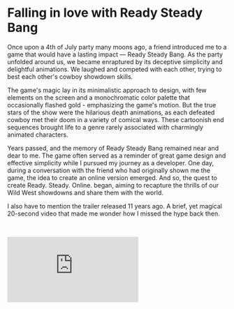 
# Falling in love with Ready Steady Bang

Once upon a 4th of July party many moons ago, a friend introduced me to a game that would have a lasting impact — Ready Steady Bang. As the party unfolded around us, we became enraptured by its deceptive simplicity and delightful animations. We laughed and competed with each other, trying to best each other's cowboy showdown skills.

The game's magic lay in its minimalistic approach to design, with few elements on the screen and a monochromatic color palette that occasionally flashed gold - emphasizing the game's motion. But the true stars of the show were the hilarious death animations, as each defeated cowboy met their doom in a variety of comical ways. These cartoonish end sequences brought life to a genre rarely associated with charmingly animated characters.

Years passed, and the memory of Ready Steady Bang remained near and dear to me. The game often served as a reminder of great game design and effective simplicity while I pursued my journey as a developer. One day, during a conversation with the friend who had originally shown me the game, the idea to create an online version emerged. And so, the quest to create Ready. Steady. Online. began, aiming to recapture the thrills of our Wild West showdowns and share them with the world.

I also have to mention the trailer released 11 years ago. A brief, yet magical 20-second video that made me wonder how I missed the hype back then.

&nbsp;

<iframe
	className="w-full h-[30rem] lg:px-24 px-0"
	src="https://www.youtube.com/embed/hSAc5-2YTDc"
	frameBorder="0"
	allow="accelerometer; autoplay; encrypted-media; gyroscope; picture-in-picture"
	allowfullscreen
/>

&nbsp;

&nbsp;

# Making the Showdown

The journey to create an online version of Ready Steady Bang was a thrilling one. The first challenge I faced was getting a base implementation where two people could duel, sending requests to a server and determining who "shot" faster. It also became clear that the game's groundwork, including lobbies and sharing mechanisms, was an essential part of the puzzle that couldn't be overlooked. While minimizing overhead, I wanted to leverage WebRTC to provide that authentic real-time experience. This led me to break down the essential components needed for the game to function.

![A flow through the clients syncing](https://ucarecdn.com/3063e1ac-398b-4a1c-a92d-bdb4d7b12d20/Screenshot20230603at34257AM.jpeg)

![More diagrams](https://ucarecdn.com/f6faea40-13b1-4b1a-9b77-9007bd931bbc/diagrams.png)

Generating random times for the "ready," "steady," and "bang" events was a central component required for the game's base implementation. Consistency across both clients was key, not only in the timing of these events, but also in synchronizing the start times for players.

Comparing the smallest timestamp difference from when the "bang" happened to when the player fired, I suspected this was how the original game determined the winner. While straightforward, this endeavor only scratched the surface of the challenges to come.

![The home page of RSO](https://ucarecdn.com/007569ea-50a8-4e5b-9561-1a6ff7349c24/Screenshot20230603at40333AM.png)

Adapting the design for web compatibility was relatively painless. I decided against including a scoreboard, as it was unnecessary for the minimum viable implementation. However, recreating the game's iconic animations and assets proved to be pretty difficult, especially since the original game used pre-rendered sprites and not easily reusable SVG animations.

What intrigued me most about this project was solving the infamous "network problem" - addressing response time delays in a real-time reaction game. My friend and I coined the term to represent this challenge, which forms the focus of our discussion in the next section.

&nbsp;

# A Faceoff for the Ages

The central challenge when adapting Ready Steady Bang for online play
was the "network problem," as my friend and I dubbed it. It revolved
around finding a way to send and receive requests to the server without
introducing awkward pauses or unfairly impacting a player's reaction
time due to connectivity issues. The solution lay in a secretly
implemented "loading screen" cleverly disguised as a cowboy animation.

When players receive their "ready," "steady," and "bang" cues, I set
up a web socket to listen for two events: "game over" and "fire." The
first subscription returns the game outcome, while the second listens
for a premature shot. To maintain the illusion of instantaneous firing, I
hid request loading times in an animation of the cowboy's arm moving
toward the gun. This subtle delay provided adequate time for a server
response without giving away the behind-the-scenes mechanics.

![Even more diagrams](https://ucarecdn.com/79c951df-58e0-4a73-94cd-386b17f1ba00/shootdiagrams.png)

Breaking down this solution in greater detail, here's a step-by-step rundown of a firing request's journey:

1. User presses the spacebar and the cowboys arm starts moving to his gun
2. The server receives the request and records the player's shot time
3. The server quickly accesses the current game state to check if someone shot before the player
4. Assuming this player shoots first, we know were going to end the game soon, either the other player will shoot soon, or they haven't shot at all and should die (in the game)
5. If the other player fires within the allotted time frame (usually pretty soon after), the server compares both shot times and sends the results to the users via the "game over" subscription

&nbsp;

An easy way to think of it is simply that after I get a “shoot” event on the server, the game should probably end very soon. From the users perspective, after the arms starts moving down, the game will have a result in about 250ms + minor network delay.

The "network problem" mentioned earlier highlights an issue that can be experienced in online games where players may have varying latency times. In such cases, a player who appears to have shot faster on their screen may not necessarily be the winner, as the other player may have actually fired faster but experienced a delay due to their connection. In more popular multiplayer games like Mortal Kombat or Street Fighter, a solution often used is a roll-back system.

A video made by the Youtube channel Core-A Gaming did a fantastic job explaining the nuances of Rollback and why it exists. This is very similar to the “network problem” but at a much larger scale.

&nbsp;

<iframe
	className="w-full h-[30rem] lg:px-24 px-0"
	src="https://www.youtube.com/embed/0NLe4IpdS1w"
	frameBorder="0"
	allow="accelerometer; autoplay; encrypted-media; gyroscope; picture-in-picture"
	allowfullscreen
/>

&nbsp;

Another hurdle was adapting the cowboys' animations for online use. Rather than relying on image files or gifs, I (kind of legally) downloaded the APK of the Android version. It turns out APK files are actually .zip files containing all assets, binaries, and config files for an app. This let me extract all the original assets, including sound, sprite sheets, and JSON animation data. After painstakingly optimizing these files for Pixi.js compatibility, the web version boasted visually stunning animations faithful to the original game.

&nbsp;

# Reflections

Developing Ready. Steady. Online. was a breath of fresh air. As a developer, I often found myself working on projects that centered around data management, such as social media platforms, time-tracking apps, or business plan creators. RSO allowed me to explore the world of game development - a special type of coding that holds the power to bring joy and larger-than-life experiences.

Throughout this project, I was reminded of what drew me to coding in the first place: the ability to create engaging and entertaining experiences that go beyond being just a practical tool.

My desire to showcase RSO even led me to contact the game's original creators. Much to my delight, they loved the web adaptation.

_(POTENTIAL CONTRIBUTION)_

As the sun sets on this digital adventure, I am grateful for the opportunity to explore my love for coding, tackle new technological challenges, and create a project that brings enjoyment to others. With Ready Steady Online continuously evolving, I eagerly anticipate sharing this passion project with more and more players, forging connections, and sparking laughter in the online Wild West.

	<Article
		title="Ready. Steady. Online."
		description="Personal project • Creative endeavour"
		topComponent={() => <RSOCowboy />}
	>
		{children}
	</Article>
);

